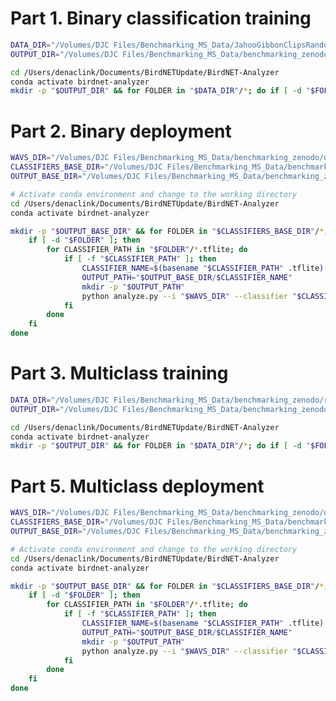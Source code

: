 
# Part 1. Binary classification training
```zsh
DATA_DIR="/Volumes/DJC Files/Benchmarking_MS_Data/JahooGibbonClipsRandom/"
OUTPUT_DIR="/Volumes/DJC Files/Benchmarking_MS_Data/benchmarking_zenodo/results/BirdNETbinary/"

cd /Users/denaclink/Documents/BirdNETUpdate/BirdNET-Analyzer
conda activate birdnet-analyzer
mkdir -p "$OUTPUT_DIR" && for FOLDER in "$DATA_DIR"/*; do if [ -d "$FOLDER" ]; then FOLDER_NAME=$(basename "$FOLDER"); INPUT_PATH="$FOLDER"; OUTPUT_PATH="$OUTPUT_DIR/${FOLDER_NAME}/${FOLDER_NAME}.tflite"; python train.py --i "$INPUT_PATH" --o "$OUTPUT_PATH" --fmin 500 --fmax 3000 --mixup && echo "Processed: $FOLDER_NAME"; fi; done

```

# Part 2. Binary deployment
```zsh

WAVS_DIR="/Volumes/DJC Files/Benchmarking_MS_Data/benchmarking_zenodo/data/AcousticData/Jahoo_testdata_1hr_files/"
CLASSIFIERS_BASE_DIR="/Volumes/DJC Files/Benchmarking_MS_Data/benchmarking_zenodo/results/BirdNETbinary/"
OUTPUT_BASE_DIR="/Volumes/DJC Files/Benchmarking_MS_Data/benchmarking_zenodo/results/BirdNETbinary/" 

# Activate conda environment and change to the working directory
cd /Users/denaclink/Documents/BirdNETUpdate/BirdNET-Analyzer
conda activate birdnet-analyzer

mkdir -p "$OUTPUT_BASE_DIR" && for FOLDER in "$CLASSIFIERS_BASE_DIR"/*; do 
    if [ -d "$FOLDER" ]; then 
        for CLASSIFIER_PATH in "$FOLDER"/*.tflite; do 
            if [ -f "$CLASSIFIER_PATH" ]; then 
                CLASSIFIER_NAME=$(basename "$CLASSIFIER_PATH" .tflite)
                OUTPUT_PATH="$OUTPUT_BASE_DIR/$CLASSIFIER_NAME"
                mkdir -p "$OUTPUT_PATH"
                python analyze.py --i "$WAVS_DIR" --classifier "$CLASSIFIER_PATH" --o "$OUTPUT_PATH" --fmin 500 --fmax 3000 && echo "Processed with classifier: $CLASSIFIER_NAME"
            fi
        done
    fi 
done

```

# Part 3. Multiclass training
```zsh
DATA_DIR="/Volumes/DJC Files/Benchmarking_MS_Data/benchmarking_zenodo/randomization/JahooGibbonClipsRandomMulti/"
OUTPUT_DIR="/Volumes/DJC Files/Benchmarking_MS_Data/benchmarking_zenodo/results/BirdNETmulti/"

cd /Users/denaclink/Documents/BirdNETUpdate/BirdNET-Analyzer
conda activate birdnet-analyzer
mkdir -p "$OUTPUT_DIR" && for FOLDER in "$DATA_DIR"/*; do if [ -d "$FOLDER" ]; then FOLDER_NAME=$(basename "$FOLDER"); INPUT_PATH="$FOLDER"; OUTPUT_PATH="$OUTPUT_DIR/${FOLDER_NAME}/${FOLDER_NAME}.tflite"; python train.py --i "$INPUT_PATH" --o "$OUTPUT_PATH" --fmin 500 --fmax 3000 --mixup && echo "Processed: $FOLDER_NAME"; fi; done

```


# Part 5. Multiclass deployment
```zsh

WAVS_DIR="/Volumes/DJC Files/Benchmarking_MS_Data/benchmarking_zenodo/data/AcousticData/Jahoo_testdata_1hr_files/"
CLASSIFIERS_BASE_DIR="/Volumes/DJC Files/Benchmarking_MS_Data/benchmarking_zenodo/results/BirdNETmulti/"
OUTPUT_BASE_DIR="/Volumes/DJC Files/Benchmarking_MS_Data/benchmarking_zenodo/results/BirdNETmulti/" 

# Activate conda environment and change to the working directory
cd /Users/denaclink/Documents/BirdNETUpdate/BirdNET-Analyzer
conda activate birdnet-analyzer

mkdir -p "$OUTPUT_BASE_DIR" && for FOLDER in "$CLASSIFIERS_BASE_DIR"/*; do 
    if [ -d "$FOLDER" ]; then 
        for CLASSIFIER_PATH in "$FOLDER"/*.tflite; do 
            if [ -f "$CLASSIFIER_PATH" ]; then 
                CLASSIFIER_NAME=$(basename "$CLASSIFIER_PATH" .tflite)
                OUTPUT_PATH="$OUTPUT_BASE_DIR/$CLASSIFIER_NAME"
                mkdir -p "$OUTPUT_PATH"
                python analyze.py --i "$WAVS_DIR" --classifier "$CLASSIFIER_PATH" --o "$OUTPUT_PATH" --fmin 500 --fmax 3000 && echo "Processed with classifier: $CLASSIFIER_NAME"
            fi
        done
    fi 
done

```

